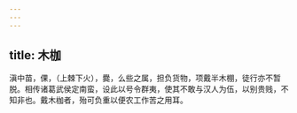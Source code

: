 ```yaml
---
---
---
```

title: 木枷
---



滇中苗，倮，（上棘下火），爨，么些之属，担负货物，项戴半木棚，徒行亦不暂脱。相传诸葛武侯定南蛮，设此以号令群夷，使其不敢与汉人为伍，以别贵贱，不知非也。戴木枷者，殆可负重以便农工作苦之用耳。